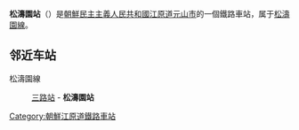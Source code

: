 {{unreferenced|time=2015-01-12T16:29:25+00:00}}
{{朝鮮半島車站資訊
|公司色 = blue
|文字色 = 
|站名 = 松濤園站
|圖片 = 
|pxl = 
|圖片說明 =
|前一站 = [[三路站|三路]]
|前一站距離 = 
|後一站距離 = 
|後一站 = 
|所屬路線 = [[松濤園線|松濤園線]]
|距離 = 
|起點站 = [[元山站_(江原道)|元山]]
|諺文 = 송도원역
|朝鮮漢字 = 松濤園驛
|文觀部式 = 
|馬-賴式 = Songdowŏn-yŏk
|副站名 = 
|車站編號 = 
|停站路線數 = 
|所屬公司 = [[朝鮮民主主義人民共和國鐵道省|朝鮮民主主義人民共和國鐵道省]]
|所在地 =[[江原道_(朝鲜)|江原道]][[元山市|元山市]]
|車站構造 = 地面车站
|月台配置 = 
|啟用年月日 =
|廢站年月日 = 
|上下車人次 = 
|統計年度 = 
|轉車 = 
|備註 = 
|全寬備註 = 
}}

'''松濤園站'''（{{lang-ko|송도원역}}）是[[朝鮮民主主義人民共和國|朝鮮民主主義人民共和國]][[江原道_(朝鲜)|江原道]][[元山市|元山市]]的一個鐵路車站，属于[[松濤園線|松濤園線]]。

==邻近车站==
松濤園線
:[[三路站|三路站]] - '''松濤園站'''

{{朝鲜铁路小作品}}

{{松濤園線}}

[[Category:朝鮮江原道鐵路車站|Category:朝鮮江原道鐵路車站]]